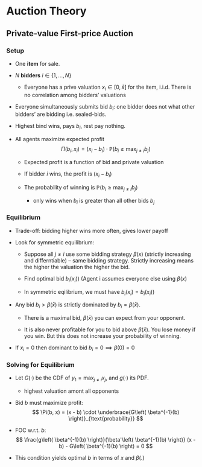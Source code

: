 # Auction Theory

## Private-value First-price Auction

### Setup

- One **item** for sale.

- $N$ **bidders** $i \in \{1, ..., N\}$

    + Everyone has a prive valuation $x_i \in [0, \bar{x}]$ for the item, i.i.d. There is no correlation among bidders' valuations
    
- Everyone simultaneously submits bid $b_i$: one bidder does not what other bidders' are bidding i.e. sealed-bids.

-  Highest bind wins, pays $b_i$, rest pay nothing.

- All agents maximize expected profit $$
\Pi(b_i, x_i) = (x_i - b_i) \cdot \mathbb{P} \left( b_i \geq \max_{j \ne i} b_j \right)
$$
    + Expected profit is a function of bid and private valuation
    
    + If bidder $i$ wins, the profit is $(x_i - b_i)$
    
    + The probability of winning is $\mathbb{P} \left( b_i \geq \max_{j \ne i} b_j \right)$
    
        - only wins when $b_i$ is greater than all other bids $b_j$

### Equilibrium
        
- Trade-off: bidding higher wins more often, gives lower payoff

- Look for symmetric equilibrium:

    + Suppose all $j\neq i$  use some bidding strategy $\beta(x)$ (strictly increasing and differntiable) -- same bidding strategy. Strictly increasing means the higher the valuation the higher the bid.
    
    + Find optimal bid $b_i(x_i))$ (Agent i assumes everyone else using $\beta(x)$
    
    + In symmetric eqilibrium,  we must have $b_i(x_i) = b_i(x_i))$

-  Any bid $b_i > \beta(\bar x)$ is strictly dominated by $b_i = \beta(\bar x)$. 

    + There is a maximal bid, $\beta(\bar x)$ you can expect from your opponent.
    
    + It is also never profitable for you to bid above $\beta(\bar x)$. You lose money if you win. But this does not increase your probability of winning.
    
    
- If $x_i = 0$ then dominant to bid $b_i = 0 \implies \beta(0) = 0$ 




### Solving for Equilibrium


- Let $G(\cdot)$ be the CDF of $y_1 = \max_{j \ne i} x_j$, and $g(\cdot)$ its PDF.

    +  highest valuation amont all opponents
    
- Bid $b$ must maximize profit:$$
\Pi(b, x) = (x - b) \cdot \underbrace{G\left( \beta^{-1}(b) \right)}_{\text{probability}}
$$

- FOC w.r.t. $b$: $$
\frac{g\left( \beta^{-1}(b) \right)}{\beta'\left( \beta^{-1}(b) \right)} (x - b) - G\left( \beta^{-1}(b) \right) = 0
$$

- This condition yields optimal $b$ in terms of $x$ and $\beta(.)$

